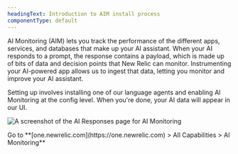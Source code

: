 ```yaml
---
headingText: Introduction to AIM install process
componentType: default
---
```



AI Monitoring (AIM) lets you track the performance of the different apps, services, and databases that make up your AI assistant. When your AI responds to a prompt, the response contains a payload, which is made up of bits of data and decision points that New Relic can monitor. Instrumenting your AI-powered app allows us to ingest that data, letting you monitor and improve your AI assistant.

Setting up involves installing one of our language agents and enabling AI Monitoring at the config level. When you're done, your AI data will appear in our UI.  

<img
    title="AI Responses page for AIM"
    alt="A screenshot of the AI Responses page for AI Monitoring"
    src={apmAIResponsesDefaultPage}
/>

<figcaption>
    Go to **[one.newrelic.com](https://one.newrelic.com) > All Capabilities > AI Monitoring**
</figcaption>
